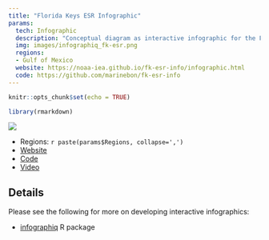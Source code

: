 ```yaml
---
title: "Florida Keys ESR Infographic"
params:
  tech: Infographic
  description: "Conceptual diagram as interactive infographic for the Florida Keys Sanctuary associated with Ecosystem Status Report (ESR)."
  img: images/infographiq_fk-esr.png
  regions: 
  - Gulf of Mexico
  website: https://noaa-iea.github.io/fk-esr-info/infographic.html
  code: https://github.com/marinebon/fk-esr-info
---
```


```r
knitr::opts_chunk$set(echo = TRUE)

library(rmarkdown)
```

![](`r params$img`)

  - Regions: `r paste(params$Regions, collapse=',')`
  - [Website](`r params$website`)
  - [Code](`r params$code`)
  - [Video](`r params$video`)

## Details

Please see the following for more on developing interactive infographics:

- [infographiq](https://github.com/marinebon/infographiq) R package





